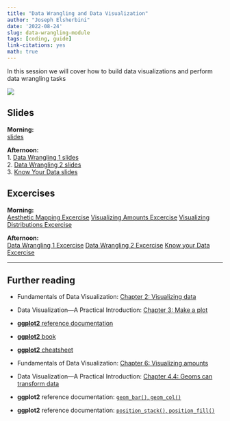 ```yaml
---
title: "Data Wrangling and Data Visualization"
author: "Joseph Elsherbini"
date: '2022-08-24'
slug: data-wrangling-module
tags: [coding, guide]
link-citations: yes
math: true
---
```




In this session we will cover how to build data visualizations and perform data wrangling tasks

![](/modules/PenguinsBAS.png)


## Slides

**Morning:**  
[slides](/modules/data-visualization-and-data-wrangling.html)

**Afternoon:**  
1. [Data Wrangling 1 slides](/modules/data-wrangling-1.html)  
2. [Data Wrangling 2 slides](/modules/data-wrangling-2.html)  
3. [Know Your Data slides](/modules/know-your-data-1.html)  

## Excercises

**Morning:**  
[Aesthetic Mapping Excercise](/exercises/aesthetic-mapping-exercise)
[Visualizing Amounts Excercise](/exercises/visualizing-amounts-exercise)
[Visualizing Distributions Excercise](/exercises/visualizing-distributions-exercise)

**Afternoon:**  
[Data Wrangling 1 Excercise](/exercises/data-wrangling-1-exercise)
[Data Wrangling 2 Excercise](/exercises/data-wrangling-2-exercise)
[Know your Data Excercise](/exercises/know-your-data-exercise)

------

## Further reading

- Fundamentals of Data Visualization: [Chapter 2: Visualizing data](https://clauswilke.com/dataviz/aesthetic-mapping.html)
- Data Visualization—A Practical Introduction: [Chapter 3: Make a plot](https://socviz.co/makeplot.html#makeplot)
- [**ggplot2** reference documentation](https://ggplot2.tidyverse.org/reference/index.html)
- [**ggplot2** book](https://ggplot2-book.org/)
- [**ggplot2** cheatsheet](https://raw.githubusercontent.com/rstudio/cheatsheets/main/data-visualization.pdf)

- Fundamentals of Data Visualization: [Chapter 6: Visualizing amounts](https://clauswilke.com/dataviz/visualizing-amounts.html)
- Data Visualization—A Practical Introduction: [Chapter 4.4: Geoms can transform data](https://socviz.co/groupfacettx.html#statfunctions)
- **ggplot2** reference documentation: [`geom_bar()`, `geom_col()`](https://ggplot2.tidyverse.org/reference/geom_bar.html)
- **ggplot2** reference documentation: [`position_stack()`, `position_fill()`](https://ggplot2.tidyverse.org/reference/position_stack.html)